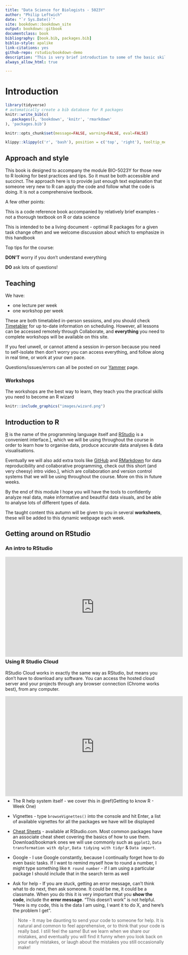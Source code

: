 ```yaml
--- 
title: "Data Science for Biologists - 5023Y"
author: "Philip Leftwich"
date: "`r Sys.Date()`"
site: bookdown::bookdown_site
output: bookdown::gitbook
documentclass: book
bibliography: [book.bib, packages.bib]
biblio-style: apalike
link-citations: yes
github-repo: rstudio/bookdown-demo
description: "This is very brief introduction to some of the basic skills required to learn R"
always_allow_html: true

---
```




# Introduction

```r
library(tidyverse)
# automatically create a bib database for R packages
knitr::write_bib(c(
  .packages(), 'bookdown', 'knitr', 'rmarkdown'
), 'packages.bib')

knitr::opts_chunk$set(message=FALSE, warning=FALSE, eval=FALSE)
```

```r
klippy::klippy(c('r', 'bash'), position = c('top', 'right'), tooltip_message = 'copy to clipboard', tooltip_success = 'Copied!')
```

## Approach and style
This book is designed to accompany the module BIO-5023Y for those new to R looking for best practices and tips. So it must be both accessible and succinct. The approach here is to provide just enough text explanation that someone very new to R can apply the code and follow what the code is doing. It is not a comprehensive textbook.

A few other points:

This is a code reference book accompanied by relatively brief examples - not a thorough textbook on R or data science

This is intended to be a living document - optimal R packages for a given task change often and we welcome discussion about which to emphasize in this handbook

Top tips for the course: 

**DON'T** worry if you don't understand everything

**DO** ask lots of questions! 


## Teaching

We have: 

* one lecture per week
* one workshop per week

These are both timetabled in-person sessions, and you should check [Timetabler](https://timetabler.uea.ac.uk/Timetable) for up to-date information on scheduling. However, all lessons can be accessed remotely through Collaborate, and **everything** you need to complete workshops will be available on this site. 

If you feel unwell, or cannot attend a session in-person because you need to self-isolate then don't worry you can access everything, and follow along in real time, or work at your own pace. 

Questions/issues/errors can all be posted on our [Yammer](https://web.yammer.com/main/groups/eyJfdHlwZSI6Ikdyb3VwIiwiaWQiOiI3OTAyMTk1NzEyMCJ9/all) page.


### Workshops

The workshops are the best way to learn, they teach you the practical skills you need to become an R wizard

```r
knitr::include_graphics("images/wizard.png")
```


## Introduction to R

[R](https://www.r-project.org/) is the name of the programming language itself and [RStudio](img/rstudio-ide.pdf) is a convenient interface.], which we will be using throughout the course in order to learn how to organise data, produce accurate data analyses & data visualisations.

Eventually we will also add extra tools like [GitHub](https://www.youtube.com/watch?v=w3jLJU7DT5E) and [RMarkdown](https://rmarkdown.rstudio.com/)  for data reproducibility and collaborative programming, check out this short (and very cheesy) intro video.], which are collaboration and version control systems that we will be using throughout the course. More on this in future weeks.

By the end of this module I hope you will have the tools to confidently analyze real data, make informative and beautiful data visuals, and be able to analyse lots of different types of data.

The taught content this autumn will be given to you in several **worksheets**, these will be added to this dynamic webpage each week.

## Getting around on RStudio

### An intro to RStudio

<div style="position:relative;height:0;padding-bottom:40%"><iframe width="560" height="315" src="https://www.youtube.com/embed/8mWPwPBnAsY?VQ=HD720" title="YouTube video player" frameborder="0" allow="accelerometer; autoplay; clipboard-write; encrypted-media; gyroscope; picture-in-picture" allowfullscreen></iframe></div>

<p>

RStudio

> Note - people often mix up R and RStudio. R is the programming language (the engine), RStudio is a handy interface/wrapper that makes things a bit easier to use.

### Using R Studio Cloud

RStudio Cloud works in exactly the same way as RStudio, but means you don't have to download any software. You can access the hosted cloud server and your projects through any browser connection (Chrome works best), from any computer.

<div style="position:relative;height:0;padding-bottom:40%"><iframe width="560" height="315" src="https://www.youtube.com/embed/qoAKiru4_R8?VQ=HD720" title="YouTube video player" frameborder="0" allow="accelerometer; autoplay; clipboard-write; encrypted-media; gyroscope; picture-in-picture" allowfullscreen></iframe></div>



## Get Help! 

There are a **lot** of sources of information about using R out there. 
Here are a few helpful places to get help when you have an issue, or just to learn more

* The R help system itself - we cover this in \@ref(Getting to know R - Week One)

* Vignettes - type `browseVignettes()` into the console and hit Enter, a list of available vignettes for all the packages we have will be displayed

* [Cheat Sheets](https://www.rstudio.com/resources/cheatsheets/) - available at RStudio.com. Most common packages have an associate cheat sheet covering the basics of how to use them. Download/bookmark ones we will use commonly such as `ggplot2`, `Data transformation with dplyr`, `Data tidying with tidyr` & `Data import`.

* Google - I use Google constantly, because I continually forget how to do even basic tasks. If I want to remind myself how to round a number, I might type something like `R round number` - if I am using a particular package I should include that in the search term as well

* Ask for help - If you are stuck, getting an error message, can't think what to do next, then ask someone. It could be me, it could be a classmate. When you do this it is very important that you **show the code**, include the **error message**. "This doesn't work" is not helpful. "Here is my code, this is the data I am using, I want it to do X, and here's the problem I get". 


> Note - It may be daunting to send your code to someone for help. It is natural and common to feel apprehensive, or to think that your code is really bad. I still feel the same! But we learn when we share our mistakes, and eventually you will find it funny when you look back on your early mistakes, or laugh about the mistakes you still occasionally make! 
